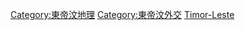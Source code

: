 {{Commonscat|International borders of East Timor}}

[[Category:東帝汶地理|Category:東帝汶地理]]
[[Category:東帝汶外交|Category:東帝汶外交]]
[[Category:各國邊界|Timor-Leste]]